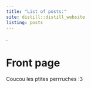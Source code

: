 ```yaml
---
title: "List of posts:"
site: distill::distill_website
listing: posts
---
```

  
.  
  
# Front page
Coucou les ptites perrruches :3



<!---
distill::create_post("my post") # use this fonction to create a new post
--->
